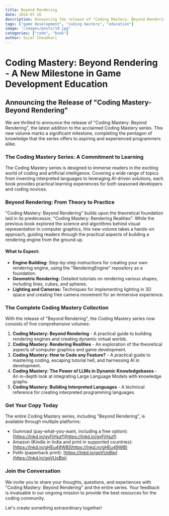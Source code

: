 ```yaml
---
title: Beyond Rendering
date: 2024-07-26
description: Announcing the release of "Coding Mastery- Beyond Rendering" and its significance in game development education.
tags: ["game development", "coding mastery", "education"]
image: "/images/posts/19.jpg"
categories: ["code", "book"]
author: Sujal Choudhari
---
```


# Coding Mastery: Beyond Rendering - A New Milestone in Game Development Education

## Announcing the Release of "Coding Mastery- Beyond Rendering"

We are thrilled to announce the release of "Coding Mastery: Beyond Rendering", the latest addition to the acclaimed Coding Mastery series. This new volume marks a significant milestone, completing the pentagon of knowledge that the series offers to aspiring and experienced programmers alike.

### The Coding Mastery Series: A Commitment to Learning

The Coding Mastery series is designed to immerse readers in the exciting world of coding and artificial intelligence. Covering a wide range of topics from inventing interpreted languages to leveraging AI-driven solutions, each book provides practical learning experiences for both seasoned developers and coding novices.

### Beyond Rendering: From Theory to Practice

"Coding Mastery: Beyond Rendering" builds upon the theoretical foundation laid in its predecessor, "Coding Mastery: Rendering Realities". While the previous book explored the science and algorithms behind visual representation in computer graphics, this new volume takes a hands-on approach, guiding readers through the practical aspects of building a rendering engine from the ground up.

#### What to Expect:

- **Engine Building:** Step-by-step instructions for creating your own rendering engine, using the "RenderingEngine" repository as a foundation.
- **Geometric Rendering:** Detailed tutorials on rendering various shapes, including lines, cubes, and spheres.
- **Lighting and Cameras:** Techniques for implementing lighting in 3D space and creating free camera movement for an immersive experience.

### The Complete Coding Mastery Collection

With the release of "Beyond Rendering", the Coding Mastery series now consists of five comprehensive volumes:

1. **Coding Mastery: Beyond Rendering** - A practical guide to building rendering engines and creating dynamic virtual worlds.
2. **Coding Mastery: Rendering Realities** - An exploration of the theoretical aspects of computer graphics and game development.
3. **Coding Mastery: How to Code any Feature?** - A practical guide to mastering coding, escaping tutorial hell, and harnessing AI in development.
4. **Coding Mastery: The Power of LLMs in Dynamic Knowledgebases** - An in-depth look at integrating Large Language Models with knowledge graphs.
5. **Coding Mastery: Building Interpreted Languages** - A technical reference for creating interpreted programming languages.

### Get Your Copy Today

The entire Coding Mastery series, including "Beyond Rendering", is available through multiple platforms:

- Gumroad (pay-what-you-want, including a free option): [https://lnkd.in/gyFiHszf](https://lnkd.in/gyFiHszf)
- Amazon (Kindle in India and print in supported countries): [https://lnkd.in/gHEu49WB](https://lnkd.in/gHEu49WB)
- Pothi (paperback print): [https://lnkd.in/gqVUxBjp](https://lnkd.in/gqVUxBjp)

### Join the Conversation

We invite you to share your thoughts, questions, and experiences with "Coding Mastery: Beyond Rendering" and the entire series. Your feedback is invaluable in our ongoing mission to provide the best resources for the coding community.

Let's create something extraordinary together!
